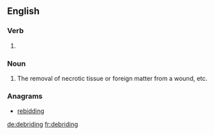 ==English==

===Verb===
{{head|en|present participle}}

# {{present participle of|debride|lang=en}}

===Noun===
{{en-noun}}

# The removal of necrotic tissue or foreign matter from a wound, etc.

===Anagrams===
* [[rebidding#English|rebidding]]

[[de:debriding]]
[[fr:debriding]]